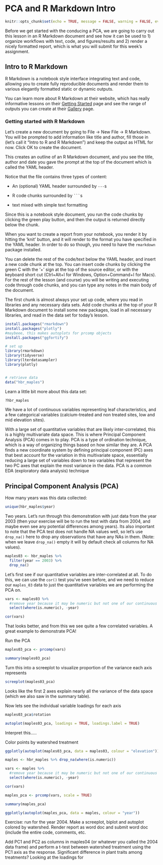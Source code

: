 # PCA and R Markdown Intro

```r
knitr::opts_chunk$set(echo = TRUE, message = FALSE, warning = FALSE, eval = TRUE)
```

Before we get started with the conducing a PCA, we are going to carry out this lesson in an R Markdown document and see how it can be used to 1) organize workflows with text, code, and figures/results and 2) render a nicely formatted report, which is what you will submit for this week's assignment.

## Intro to R Markdown

R Markdown is a notebook style interface integrating text and code, allowing you to create fully reproducible documents and render them to various elegantly formatted static or dynamic outputs.

You can learn more about R Markdown at their website, which has really informative lessons on their [Getting Started](https://rmarkdown.rstudio.com/lesson-1.html) page and see the range of outputs you can create at their [Gallery](https://rmarkdown.rstudio.com/gallery.html) page.

### Getting started with R Markdown

Let's create a new document by going to File -\> New File -\> R Markdown. You will be prompted to add information like title and author, fill those in (let's call it "Intro to R and R Markdown") and keep the output as HTML for now. Click OK to create the document.

This creates an outline of an R Markdown document, and you see the title, author and date you gave the prompt at the top of the document which is called the YAML header.

Notice that the file contains three types of content:

-   An (optional) YAML header surrounded by `---`s

-   R code chunks surrounded by ```` ``` ````s

-   text mixed with simple text formatting

Since this is a notebook style document, you run the code chunks by clicking the green play button, and then the output is returned directly below the chunk.

When you want to create a report from your notebook, you render it by hitting the 'knit' button, and it will render to the format you have specified in the YAML header. In order to do so though, you need to have the `rmarkdown` package installed.

You can delete the rest of the code/text below the YAML header, and insert a new code chunk at the top. You can insert code chunks by clicking the green C with the '+' sign at the top of the source editor, or with the keyboard short cut (Ctrl+Alt+I for Windows, Option+Command+I for Macs). For the rest of the lesson (and course) you will be writing and executing code through code chunks, and you can type any notes in the main body of the document.

The first chunk is almost always your set up code, where you read in libraries and any necessary data sets. Add code chunks at the top of your R Markdown document to install some new packages, load in all necessary libraries, and read in the data set for today's lesson.

```r
install.packages("rmarkdown")
install.packages("plotly")
#maybeee, this makes autoplots for prcomp objects
install.packages("ggfortify")
```

```r
# set up
library(rmarkdown)
library(tidyverse)
library(lterdatasampler)
library(plotly)


# retrieve data
data("hbr_maples")
```

Learn a little bit more about this data set:

```r
?hbr_maples
```

We have a lot of continuous variables representing leaf characteristics, and a few categorical variables (calcium-treated and non treated sites, low and mid elevation sites).

With a large set of quantitative variables that are likely inter-correlated, this is a highly multivariate data space. This is where Principal Component Analysis (PCA) comes in to play. PCA is a type of ordination technique, which is a way of organizing things based on how similar they are. A PCA finds a new coordinate system by defining principal component (PC) axes that best account for the variation in this multivariate space, essentially reducing a large set of variables down to two variables that represent the two PC axes that explain the most variance in the data. PCA is a common EDA (exploratory data analysis) technique

## Principal Component Analysis (PCA)

How many years was this data collected:

```r
unique(hbr_maples$year)
```

Two years. Let's run through this demonstration with just data from the year 2003 (then your exercise will be to run the test with data from 2004, and maybe even see any potential differences among years). Its also important to note that the PCA test does not handle NA values well, so let's use `drop_na()` here to drop any observations that have any NAs in them. (Note: when we leave `drop_na()` empty it will by default check all columns for NA values).

```r
maples03 <- hbr_maples %>% 
  filter(year == 2003) %>% 
  drop_na()

```

Let's first see if our quantitative variables are inter-correlated at all. To do this, we can use the `cor()` test you've seen before, and we need to reduce our `maples_03` data to just the quantitative variables we are performing the PCA on.

```r
vars <- maples03 %>% 
  #remove year because it may be numeric but not one of our continuous variables we want to assess
  select(where(is.numeric), -year)

cor(vars)
```

That looks better, and from this we see quite a few correlated variables. A great example to demonstrate PCA!

Run the PCA

```r
maples03_pca <- prcomp(vars)

summary(maples03_pca)
```

Turn this into a screeplot to visualize proportion of the variance each axis represents

```r
screeplot(maples03_pca)
```

Looks like the first 2 axes explain nearly all the variance of the data space (which we also saw in the summary table).

Now lets see the individual variable loadings for each axis

```r
maples03_pca$rotation
```

```r
autoplot(maples03_pca, loadings = TRUE, loadings.label = TRUE)
```

Interpret this.....

Color points by watershed treatment

```r
ggplotly(autoplot(maples03_pca, data = maples03, colour = "elevation"))


```

```r
maples <- hbr_maples %>% drop_na(where(is.numeric))

vars <- maples %>% 
  #remove year because it may be numeric but not one of our continuous variables we want to assess
  select(where(is.numeric), -year)

cor(vars)

maples_pca <- prcomp(vars, scale = TRUE)

summary(maples_pca)

ggplotly(autoplot(maples_pca, data = maples, colour = "year"))
```

Exercise: run for the year 2004. Make a screeplot, biplot and autoplot colored by watershed. Render report as word doc and submit word doc (include the entire code, comments, etc.

Add PC1 and PC2 as columns in maples04 (or whatever you called the 2004 data frame) and perform a t-test between watershed treatment using the PC1 axis as the response. Significant difference in plant traits among treatments? Looking at the loadings for
